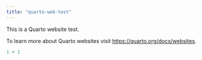 ```yaml
---
title: "quarto-web-test"
---
```


This is a Quarto website test.

To learn more about Quarto websites visit <https://quarto.org/docs/websites>.

```r
1 + 1
```

